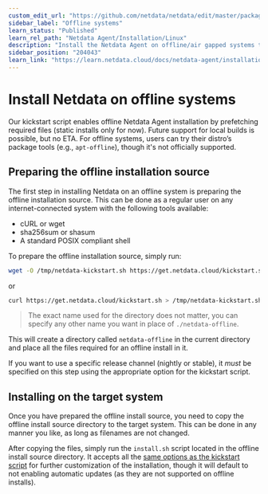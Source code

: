 ```yaml
---
custom_edit_url: "https://github.com/netdata/netdata/edit/master/packaging/installer/methods/offline.md"
sidebar_label: "Offline systems"
learn_status: "Published"
learn_rel_path: "Netdata Agent/Installation/Linux"
description: "Install the Netdata Agent on offline/air gapped systems to benefit from real-time, per-second monitoring without connecting to the internet."
sidebar_position: "204043"
learn_link: "https://learn.netdata.cloud/docs/netdata-agent/installation/linux/offline-systems"
---
```


# Install Netdata on offline systems


Our kickstart script enables offline Netdata Agent installation by prefetching required files (static installs only for now). Future support for local builds is possible, but no ETA. For offline systems, users can try their distro’s package tools (e.g., `apt-offline`), though it's not officially supported.

## Preparing the offline installation source

The first step in installing Netdata on an offline system is preparing the offline installation source. This can be done as a regular user on any internet-connected system with the following tools available:

- cURL or wget
- sha256sum or shasum
- A standard POSIX compliant shell

To prepare the offline installation source, simply run:

```bash
wget -O /tmp/netdata-kickstart.sh https://get.netdata.cloud/kickstart.sh && sh /tmp/netdata-kickstart.sh --prepare-offline-install-source ./netdata-offline
```

or

```bash
curl https://get.netdata.cloud/kickstart.sh > /tmp/netdata-kickstart.sh && sh /tmp/netdata-kickstart.sh --prepare-offline-install-source ./netdata-offline
```

> The exact name used for the directory does not matter, you can specify any other name you want in place of `./netdata-offline`.

This will create a directory called `netdata-offline` in the current directory and place all the files required for an offline install in it.

If you want to use a specific release channel (nightly or stable), it _must_ be specified on this step using the
appropriate option for the kickstart script.

## Installing on the target system

Once you have prepared the offline install source, you need to copy the offline install source directory to the target system. This can be done in any manner you like, as long as filenames are not changed.

After copying the files, simply run the `install.sh` script located in the
offline install source directory. It accepts all the [same options as the kickstart script](/packaging/installer/methods/kickstart.md#optional-parameters-to-alter-your-installation) for further customization of the installation, though it will default to not enabling automatic updates (as they are not supported on offline installs).
